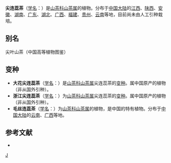 {{Speciesbox 
| taxon = Camellia cuspidata
| image = Camellia cuspidata BotGardBln271207D.jpg
| authority = (Kochs) Wright ex Gard.
| subdivision_ranks =[[变种|变种]]
| subdivision =
* 尖连蕊茶 ''C. c.'' var. ''cuspidata''
* 大花尖连蕊茶 ''C. c.'' var. ''grandiflora''
* 浙江尖连蕊茶 ''C. c.'' var. ''chekiangensis''
* 毛丝连蕊茶 ''C. c.'' var. ''trichandra''
}}

'''尖连蕊茶'''（[[学名|学名]]：{{lang|la|''Camellia cuspidata''}}）是[[山茶科|山茶科]][[山茶属|山茶属]]的植物。分布于[[中国大陆|中国大陆]]的[[江西|江西]]、[[陕西|陕西]]、[[安徽|安徽]]、[[湖南|湖南]]、[[广东|广东]]、[[湖北|湖北]]、[[广西|广西]]、[[福建|福建]]、[[贵州|贵州]]、[[云南|云南]]等地，目前尚未由人工引种栽培。

== 别名 ==
尖叶山茶（中国高等植物图鉴）

== 变种 ==
*'''大花尖连蕊茶'''（[[学名|学名]]：{{lang|la|''Camellia cuspidata'' var. ''grandiflora''}}）是[[山茶科|山茶科]][[山茶属|山茶属]]尖连蕊茶的[[变种|变种]]。属中国原产的植物（非从国外引种）。
*'''浙江尖连蕊茶'''（[[学名|学名]]：{{lang|la|''Camellia cuspidata'' var. ''chekiangensis''}}）为[[山茶科|山茶科]][[山茶属|山茶属]]尖连蕊茶的[[变种|变种]]。属中国原产的植物（非从国外引种）。
*'''毛丝连蕊茶'''（[[学名|学名]]：{{lang|la|''Camellia cuspidata'' var. ''trichandra''}}）为[[山茶科|山茶科]][[山茶属|山茶属]]的植物，是中国的特有植物。分布于[[中国大陆|中国大陆]]的[[云南|云南]]、[[广西|广西]]等地。

== 参考文献 ==
<div class="references-small">
* {{FRPS|尖连蕊茶}}
</div>
{{Taxonbar|from=Q10937482}}

[[Category:山茶属|J]]